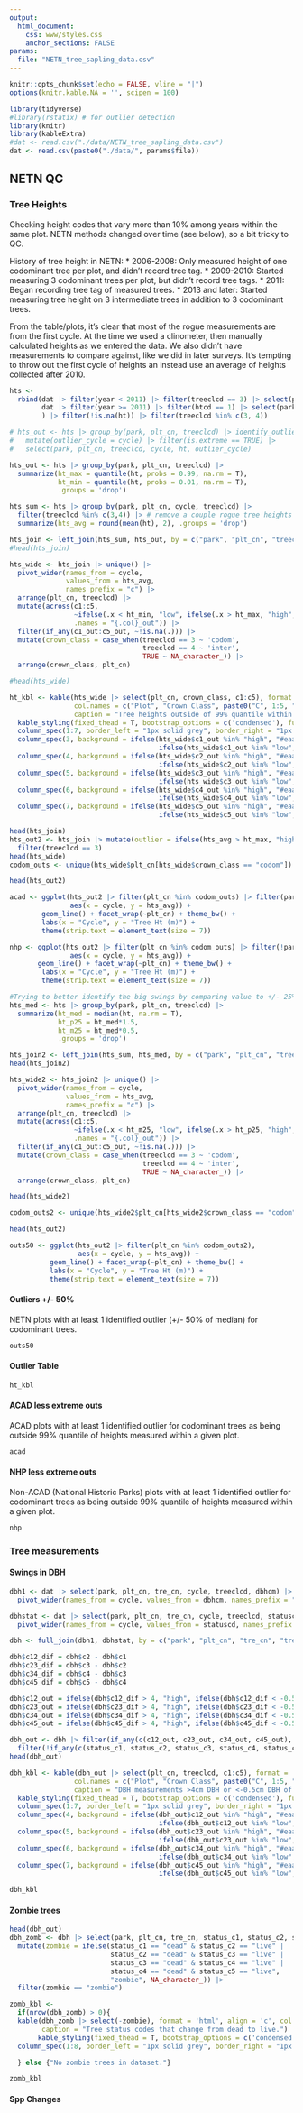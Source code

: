 ```yaml
---
output:
  html_document:
    css: www/styles.css
    anchor_sections: FALSE
params:
  file: "NETN_tree_sapling_data.csv"
---
```


```r
knitr::opts_chunk$set(echo = FALSE, vline = "|")
options(knitr.kable.NA = '', scipen = 100)
```

```r
library(tidyverse)
#library(rstatix) # for outlier detection
library(knitr)
library(kableExtra)
#dat <- read.csv("./data/NETN_tree_sapling_data.csv")
dat <- read.csv(paste0("./data/", params$file))
```

## NETN QC {.tabset}

### Tree Heights {.tabset}
Checking height codes that vary more than 10% among years within the same plot. NETN methods changed over time (see below), so a bit tricky to QC. 

History of tree height in NETN:
* 2006-2008: Only measured height of one codominant tree per plot, and didn't record tree tag.
* 2009-2010: Started measuring 3 codominant trees per plot, but didn't record tree tags.
* 2011: Began recording tree tag of measured trees. 
* 2013 and later: Started measuring tree height on 3 intermediate trees in addition to 3 codominant trees. 

From the table/plots, it's clear that most of the rogue measurements are from the first cycle. At the time we used a clinometer, then manually calculated heights as we entered the data. We also didn't have measurements to compare against, like we did in later surveys. It's tempting to throw out the first cycle of heights an instead use an average of heights collected after 2010. 

```r
hts <- 
  rbind(dat |> filter(year < 2011) |> filter(treeclcd == 3) |> select(park, plt_cn, year, cycle, treeclcd, ht) |> unique(), # early data
        dat |> filter(year >= 2011) |> filter(htcd == 1) |> select(park, plt_cn, year, cycle, treeclcd, ht) |> unique() # latest protocol data
        ) |> filter(!is.na(ht)) |> filter(treeclcd %in% c(3, 4))

# hts_out <- hts |> group_by(park, plt_cn, treeclcd) |> identify_outliers(ht) |> 
#   mutate(outlier_cycle = cycle) |> filter(is.extreme == TRUE) |> 
#   select(park, plt_cn, treeclcd, cycle, ht, outlier_cycle) 

hts_out <- hts |> group_by(park, plt_cn, treeclcd) |> 
  summarize(ht_max = quantile(ht, probs = 0.99, na.rm = T), 
            ht_min = quantile(ht, probs = 0.01, na.rm = T), 
            .groups = 'drop')

hts_sum <- hts |> group_by(park, plt_cn, cycle, treeclcd) |> 
  filter(treeclcd %in% c(3,4)) |> # remove a couple rogue tree heights for other crown classes
  summarize(hts_avg = round(mean(ht), 2), .groups = 'drop')

hts_join <- left_join(hts_sum, hts_out, by = c("park", "plt_cn", "treeclcd"))
#head(hts_join)

hts_wide <- hts_join |> unique() |> 
  pivot_wider(names_from = cycle, 
              values_from = hts_avg, 
              names_prefix = "c") |> 
  arrange(plt_cn, treeclcd) |> 
  mutate(across(c1:c5, 
                ~ifelse(.x < ht_min, "low", ifelse(.x > ht_max, "high", NA_character_)),
                .names = "{.col}_out")) |> 
  filter(if_any(c1_out:c5_out, ~!is.na(.))) |> 
  mutate(crown_class = case_when(treeclcd == 3 ~ 'codom',
                                 treeclcd == 4 ~ 'inter',
                                 TRUE ~ NA_character_)) |> 
  arrange(crown_class, plt_cn)

#head(hts_wide)

ht_kbl <- kable(hts_wide |> select(plt_cn, crown_class, c1:c5), format = 'html', align = 'c',
                col.names = c("Plot", "Crown Class", paste0("C", 1:5, " height")),
                caption = "Tree heights outside of 99% quantile within a plot and crown class. Values are tree heights measured in meters. Red are high and blue are low outliers") |> 
  kable_styling(fixed_thead = T, bootstrap_options = c('condensed'), full_width = F, position = 'center') |> 
  column_spec(1:7, border_left = "1px solid grey", border_right = "1px solid grey") |> 
  column_spec(3, background = ifelse(hts_wide$c1_out %in% "high", "#eaafaf",
                                     ifelse(hts_wide$c1_out %in% "low", "#AFC0EA", "white"))) |> 
  column_spec(4, background = ifelse(hts_wide$c2_out %in% "high", "#eaafaf",
                                     ifelse(hts_wide$c2_out %in% "low", "#AFC0EA", "white"))) |> 
  column_spec(5, background = ifelse(hts_wide$c3_out %in% "high", "#eaafaf",
                                     ifelse(hts_wide$c3_out %in% "low", "#AFC0EA", "white"))) |> 
  column_spec(6, background = ifelse(hts_wide$c4_out %in% "high", "#eaafaf",
                                     ifelse(hts_wide$c4_out %in% "low", "#AFC0EA", "white"))) |> 
  column_spec(7, background = ifelse(hts_wide$c5_out %in% "high", "#eaafaf",
                                     ifelse(hts_wide$c5_out %in% "low", "#AFC0EA", "white")))
```

```r
head(hts_join)
hts_out2 <- hts_join |> mutate(outlier = ifelse(hts_avg > ht_max, "high", ifelse(hts_avg < ht_min, "low", NA_character_))) |> 
  filter(treeclcd == 3)
head(hts_wide)
codom_outs <- unique(hts_wide$plt_cn[hts_wide$crown_class == "codom"])

head(hts_out2)

acad <- ggplot(hts_out2 |> filter(plt_cn %in% codom_outs) |> filter(park == "ACAD"), 
               aes(x = cycle, y = hts_avg)) +
        geom_line() + facet_wrap(~plt_cn) + theme_bw() +
        labs(x = "Cycle", y = "Tree Ht (m)") +
        theme(strip.text = element_text(size = 7))

nhp <- ggplot(hts_out2 |> filter(plt_cn %in% codom_outs) |> filter(!park == "ACAD"), 
               aes(x = cycle, y = hts_avg)) +
       geom_line() + facet_wrap(~plt_cn) + theme_bw() +
        labs(x = "Cycle", y = "Tree Ht (m)") +
        theme(strip.text = element_text(size = 7))

```


```r
#Trying to better identify the big swings by comparing value to +/- 25% of median
hts_med <- hts |> group_by(park, plt_cn, treeclcd) |> 
  summarize(ht_med = median(ht, na.rm = T),
            ht_p25 = ht_med*1.5,
            ht_m25 = ht_med*0.5, 
            .groups = 'drop')

hts_join2 <- left_join(hts_sum, hts_med, by = c("park", "plt_cn", "treeclcd")) 
head(hts_join2)

hts_wide2 <- hts_join2 |> unique() |> 
  pivot_wider(names_from = cycle, 
              values_from = hts_avg, 
              names_prefix = "c") |> 
  arrange(plt_cn, treeclcd) |> 
  mutate(across(c1:c5, 
                ~ifelse(.x < ht_m25, "low", ifelse(.x > ht_p25, "high", NA_character_)),
                .names = "{.col}_out")) |> 
  filter(if_any(c1_out:c5_out, ~!is.na(.))) |> 
  mutate(crown_class = case_when(treeclcd == 3 ~ 'codom',
                                 treeclcd == 4 ~ 'inter',
                                 TRUE ~ NA_character_)) |> 
  arrange(crown_class, plt_cn)

head(hts_wide2)

codom_outs2 <- unique(hts_wide2$plt_cn[hts_wide2$crown_class == "codom"])

head(hts_out2)

outs50 <- ggplot(hts_out2 |> filter(plt_cn %in% codom_outs2), 
                 aes(x = cycle, y = hts_avg)) +
          geom_line() + facet_wrap(~plt_cn) + theme_bw() +
          labs(x = "Cycle", y = "Tree Ht (m)") +
          theme(strip.text = element_text(size = 7))

```

#### Outliers +/- 50%
NETN plots with at least 1 identified outlier (+/- 50% of median) for codominant trees. 
```r
outs50
```

#### Outlier Table

```r
ht_kbl
```


#### ACAD less extreme outs
ACAD plots with at least 1 identified outlier for codominant trees as being outside 99% quantile of heights measured within a given plot.
```r
acad
```

#### NHP less extreme outs
Non-ACAD (National Historic Parks) plots with at least 1 identified outlier for codominant trees as being outside 99% quantile of heights measured within a given plot.
```r
nhp
```

### Tree measurements {.tabset}
#### Swings in DBH {.tabset}
```r
dbh1 <- dat |> select(park, plt_cn, tre_cn, cycle, treeclcd, dbhcm) |> 
  pivot_wider(names_from = cycle, values_from = dbhcm, names_prefix = "c")

dbhstat <- dat |> select(park, plt_cn, tre_cn, cycle, treeclcd, statuscd) |> 
  pivot_wider(names_from = cycle, values_from = statuscd, names_prefix = "status_c")

dbh <- full_join(dbh1, dbhstat, by = c("park", "plt_cn", "tre_cn", "treeclcd"))

dbh$c12_dif = dbh$c2 - dbh$c1
dbh$c23_dif = dbh$c3 - dbh$c2
dbh$c34_dif = dbh$c4 - dbh$c3
dbh$c45_dif = dbh$c5 - dbh$c4

dbh$c12_out = ifelse(dbh$c12_dif > 4, "high", ifelse(dbh$c12_dif < -0.5, "low", NA_character_))
dbh$c23_out = ifelse(dbh$c23_dif > 4, "high", ifelse(dbh$c23_dif < -0.5, "low", NA_character_))
dbh$c34_out = ifelse(dbh$c34_dif > 4, "high", ifelse(dbh$c34_dif < -0.5, "low", NA_character_))
dbh$c45_out = ifelse(dbh$c45_dif > 4, "high", ifelse(dbh$c45_dif < -0.5, "low", NA_character_))

dbh_out <- dbh |> filter(if_any(c(c12_out, c23_out, c34_out, c45_out), ~!is.na(.))) |> data.frame() |> 
  filter(!if_any(c(status_c1, status_c2, status_c3, status_c4, status_c5), ~.x=='dead'))
head(dbh_out)

dbh_kbl <- kable(dbh_out |> select(plt_cn, treeclcd, c1:c5), format = 'html', align = 'c',
                col.names = c("Plot", "Crown Class", paste0("C", 1:5, " height")),
                caption = "DBH measurements >4cm DBH or <-0.5cm DBH of previous measurement for live trees only. Red are high and blue are low outliers") |> 
  kable_styling(fixed_thead = T, bootstrap_options = c('condensed'), full_width = F, position = 'center') |> 
  column_spec(1:7, border_left = "1px solid grey", border_right = "1px solid grey") |> 
  column_spec(4, background = ifelse(dbh_out$c12_out %in% "high", "#eaafaf",
                                     ifelse(dbh_out$c12_out %in% "low", "#AFC0EA", "white"))) |> 
  column_spec(5, background = ifelse(dbh_out$c23_out %in% "high", "#eaafaf",
                                     ifelse(dbh_out$c23_out %in% "low", "#AFC0EA", "white"))) |> 
  column_spec(6, background = ifelse(dbh_out$c34_out %in% "high", "#eaafaf",
                                     ifelse(dbh_out$c34_out %in% "low", "#AFC0EA", "white"))) |> 
  column_spec(7, background = ifelse(dbh_out$c45_out %in% "high", "#eaafaf",
                                     ifelse(dbh_out$c45_out %in% "low", "#AFC0EA", "white"))) 
```

```r
dbh_kbl
```

#### Zombie trees
```r
head(dbh_out)
dbh_zomb <- dbh |> select(park, plt_cn, tre_cn, status_c1, status_c2, status_c3, status_c4, status_c5) |> 
  mutate(zombie = ifelse(status_c1 == "dead" & status_c2 == "live" | 
                         status_c2 == "dead" & status_c3 == "live" | 
                         status_c3 == "dead" & status_c4 == "live" |
                         status_c4 == "dead" & status_c5 == "live", 
                         "zombie", NA_character_)) |> 
  filter(zombie == "zombie")

zomb_kbl <- 
  if(nrow(dbh_zomb) > 0){
  kable(dbh_zomb |> select(-zombie), format = 'html', align = 'c', col.names = c("Park", "Plot", "Tree", paste0("status_c", 1:5)), 
        caption = "Tree status codes that change from dead to live.") |> 
       kable_styling(fixed_thead = T, bootstrap_options = c('condensed'), full_width = F, position = 'center') |> 
  column_spec(1:8, border_left = "1px solid grey", border_right = "1px solid grey")

  } else {"No zombie trees in dataset."}

```

```r
zomb_kbl
```

#### Spp Changes
